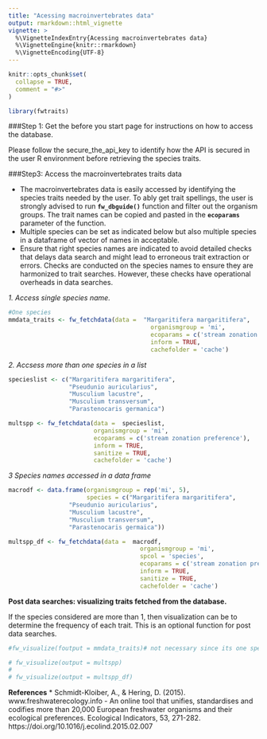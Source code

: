 ```yaml
---
title: "Acessing macroinvertebrates data"
output: rmarkdown::html_vignette
vignette: >
  %\VignetteIndexEntry{Acessing macroinvertebrates data}
  %\VignetteEngine{knitr::rmarkdown}
  %\VignetteEncoding{UTF-8}
---
```


```r
knitr::opts_chunk$set(
  collapse = TRUE,
  comment = "#>"
)
```

```r
library(fwtraits)
```


###Step 1: Get the before you start page for instructions on how to access the database.

Please follow the secure_the_api_key to identify how the API is secured in the user R environment before retrieving the species traits.


###Step3: Access the macroinvertebrates traits data

* The macroinvertebrates data is easily accessed by identifying the species traits needed by the user. To ably get trait spellings, the user is strongly advised to run **`fw_dbguide()`** function and filter out the organism groups. The trait names can be copied and pasted in the **`ecoparams`** parameter of the function.
* Multiple species can be set as indicated below but also multiple species in a dataframe of vector of names in acceptable.
* Ensure that right species names are indicated to avoid detailed checks that delays data search and might lead to erroneous trait extraction or errors. Checks are conducted on the species names to ensure they are harmonized to trait searches. However, these checks have operational overheads in data searches.

*1. Access single species name.*

```r

#One species 
mmdata_traits <- fw_fetchdata(data =  "Margaritifera margaritifera",
                                        organismgroup = 'mi',
                                        ecoparams = c('stream zonation preference'),
                                        inform = TRUE,
                                        cachefolder = 'cache')
```

*2. Accsess more than one species in a list*

```r

specieslist <- c("Margaritifera margaritifera",
                 "Pseudunio auricularius",
                 "Musculium lacustre",
                 "Musculium transversum",
                 "Parastenocaris germanica")

multspp <- fw_fetchdata(data =  specieslist,
                        organismgroup = 'mi',
                        ecoparams = c('stream zonation preference'),
                        inform = TRUE,
                        sanitize = TRUE,
                        cachefolder = 'cache')

```

*3 Species names accessed in a data frame*

```r

macrodf <- data.frame(organismgroup = rep('mi', 5),
                      species = c("Margaritifera margaritifera",
                 "Pseudunio auricularius",
                 "Musculium lacustre",
                 "Musculium transversum",
                 "Parastenocaris germaica"))

multspp_df <- fw_fetchdata(data =  macrodf,
                                     organismgroup = 'mi',
                                     spcol = 'species',
                                     ecoparams = c('stream zonation preference'),
                                     inform = TRUE,
                                     sanitize = TRUE,
                                     cachefolder = 'cache')

```


**Post data searches: visualizing traits fetched from the database.**

If the species considered are more than 1, then visualization can be to determine the frequency of each trait. This is an optional function for post data searches.

```r

#fw_visualize(foutput = mmdata_traits)# not necessary since its one species

# fw_visualize(output = multspp)
# 
# fw_visualize(output = multspp_df)

```

**References**
* Schmidt-Kloiber, A., & Hering, D. (2015). www.freshwaterecology.info - An online tool that unifies, standardises and codifies more than 20,000 European freshwater organisms and their ecological preferences. Ecological Indicators, 53, 271-282. https://doi.org/10.1016/j.ecolind.2015.02.007


